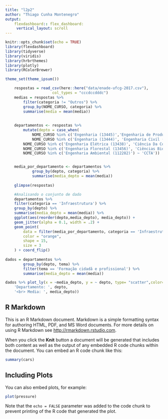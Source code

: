 ---
title: "l2p2"
author: "Thiago Cunha Montenegro"
output: 
    flexdashboard:: flex_dashboard:
     vertical_layout: scroll   
---

```{r setup, include=FALSE}
knitr::opts_chunk$set(echo = TRUE)
library(flexdashboard)
library(tidyverse)
library(viridis)
library(hrbrthemes)
library(plotly)
library(RColorBrewer)

theme_set(theme_ipsum())

```
```{r read}
    respostas = read_csv(here::here("data/enade-ufcg-2017.csv"),
                     col_types = "cccdccdddc")
    medias = respostas %>% 
        filter(categoria != "Outros") %>% 
        group_by(NOME_CURSO, categoria) %>% 
        summarise(media = mean(media))
 
   
    departamentos <- respostas %>%
        mutate(depto = case_when(
            NOME_CURSO %in% c('Engenharia (13445)','Engenharia de Produção (79570)', 'Engenharia Mecânica (13442)', 'Engenharia Química (13441)', 'Engenharia (118562)') ~ 'CCT',
            NOME_CURSO %in% c('Engenharia (13444)', 'Engenharia Civil (13439)','Engenharia de Alimentos (112294)', 'Arquitetura e Urbanismo (1129147)') ~ 'CTRN', NOME_CURSO %in% c('Geografia (Licenciatura) (120777)', 'História (Licenciatura) (13449)', 'Letras-Português (Licenciatura) (1158116)', 'Pedagogia (Licenciatura) (13452)') ~ 'CH',NOME_CURSO %in% c('Geografia (Licenciatura) (13407)','História (Licenciatura) (13405)', 'Letras-Português (Licenciatura) (1160083)','Pedagogia (Licenciatura) (13410)', 'Química (Licenciatura) (1152881)', 'Ciências Biológicas (Licenciatura) (1152882)') ~ 'CFP',NOME_CURSO %in% c('Engenharia (1106561)', 'Engenharia de Produção (1106578)', 'Ciências Sociais (Licenciatura) (1106595)') ~ 'CDSA', NOME_CURSO %in% c('Química (Licenciatura) (99808)', 'Ciências Biológicas (Licenciatura) (99804)') ~ 'CES',
        NOME_CURSO %in% c('Engenharia Elétrica (13438)', 'Ciência Da Computação (Bacharelado) (13446)') ~ 'CEEI',
        NOME_CURSO %in% c('Engenharia Florestal (13456)', 'Ciências Biológicas (Licenciatura) (99802)') ~ 'CSTR',
        NOME_CURSO %in% c('Engenharia Ambiental (112282)') ~ 'CCTA'))


    media_por_departamento <- departamentos %>%
            group_by(depto, categoria) %>%
            summarise(media_depto = mean(media))
    
    glimpse(respostas)

```

```{r}
    #Analisando o conjunto de dado
    departamentos %>%
    filter(categoria == 'Infraestrutura') %>%
    group_by(depto) %>%
    summarise(media_depto = mean(media)) %>%
    ggplot(aes(reorder(depto,media_depto), media_depto)) +
    geom_jitter(alpha = 0.1, width = .2) + 
    geom_point(
        data = filter(media_por_departamento, categoria == 'Infraestrutura'),
        color = "orange",
        shape = 15,
        size = 3
    ) + coord_flip()
    
dados = departamentos %>%
        group_by(depto, tema) %>%
        filter(tema == 'Formação cidadã e profissional') %>%
        summarise(media_depto = mean(media))

dados %>% plot_ly(x = ~media_depto, y = ~ depto, type= "scatter",color=~depto, colors = 'Set1', text = ~paste(
    'Departamento: ', depto,
    '<br> Media: ', media_depto)) 

```

## R Markdown

This is an R Markdown document. Markdown is a simple formatting syntax for authoring HTML, PDF, and MS Word documents. For more details on using R Markdown see <http://rmarkdown.rstudio.com>.

When you click the **Knit** button a document will be generated that includes both content as well as the output of any embedded R code chunks within the document. You can embed an R code chunk like this:

```{r cars}
summary(cars)
```

## Including Plots

You can also embed plots, for example:

```{r pressure, echo=FALSE}
plot(pressure)
```

Note that the `echo = FALSE` parameter was added to the code chunk to prevent printing of the R code that generated the plot.
